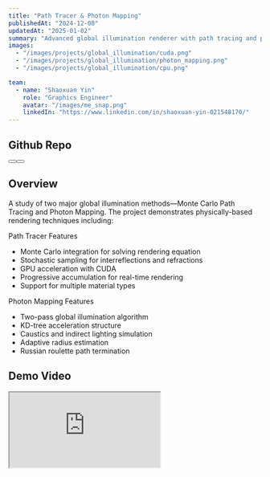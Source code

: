 ```yaml
---
title: "Path Tracer & Photon Mapping"
publishedAt: "2024-12-08"
updatedAt: "2025-01-02"
summary: "Advanced global illumination renderer with path tracing and photon mapping. For path tracer is implemented with CUDA for realtime progressive rendering and a CPU version to show how much the GPU is in realtime. Photon mapping only includes a CPU offline version, but with a KD-tree comparison. (Long PDF report and source avaible)"
images:
  - "/images/projects/global_illumination/cuda.png"
  - "/images/projects/global_illumination/photon_mapping.png"
  - "/images/projects/global_illumination/cpu.png"

team:
  - name: "Shaoxuan Yin"
    role: "Graphics Engineer"
    avatar: "/images/me_snap.png"
    linkedIn: "https://www.linkedin.com/in/shaoxuan-yin-021548170/"
---
```

## Github Repo

<div style={{ display: 'flex', gap: '1rem', marginBottom: '2rem' }}>
  <Button
    variant="primary"
    size="l"
    href="https://github.com/Qervas/path_tracer"
    prefixIcon="github"
    label="Path Tracer"
  />
  <Button
    variant="secondary"
    size="l"
    href="https://github.com/Qervas/photon_mapping"
    prefixIcon="github"
    label="Photon Mapping"
  />
</div>

## Overview

A study of two major global illumination methods—Monte Carlo Path Tracing and Photon Mapping. The project demonstrates physically-based rendering techniques including:

<Grid columns="repeat(2, 1fr)" gap="16">
  <Flex direction="column" background="surface" padding="24" radius="l" border="neutral-medium" borderStyle="solid-1">
    <Heading variant="heading-strong-m">Path Tracer Features</Heading>
    <ul>
      <li>Monte Carlo integration for solving rendering equation</li>
      <li>Stochastic sampling for interreflections and refractions</li>
      <li>GPU acceleration with CUDA</li>
      <li>Progressive accumulation for real-time rendering</li>
      <li>Support for multiple material types</li>
    </ul>
  </Flex>

  <Flex direction="column" background="surface" padding="24" radius="l" border="neutral-medium" borderStyle="solid-1">
    <Heading variant="heading-strong-m">Photon Mapping Features</Heading>
    <ul>
      <li>Two-pass global illumination algorithm</li>
      <li>KD-tree acceleration structure</li>
      <li>Caustics and indirect lighting simulation</li>
      <li>Adaptive radius estimation</li>
      <li>Russian roulette path termination</li>
    </ul>
  </Flex>
</Grid>


## Demo Video

<div style={{ position: 'relative', paddingTop: '56.25%', marginBottom: '2rem', borderRadius: 'var(--radius-l)', overflow: 'hidden' }}>
  <iframe
    src="https://www.youtube.com/embed/eOWYABBVrMc"
    style={{
      position: 'absolute',
      top: 0,
      left: 0,
      width: '100%',
      height: '100%',
      border: '1px solid var(--neutral-border-medium)',
      borderRadius: 'var(--radius-l)',
    }}
    allow="accelerometer; autoplay; clipboard-write; encrypted-media; gyroscope; picture-in-picture"
    allowFullScreen
  />
</div>


## Technical Documentation 📑

<Flex direction="column" gap="16" background="surface" padding="24" radius="l" border="neutral-medium" borderStyle="solid-1">
  <Flex gap="12" alignItems="center">
    <Icon name="document" size="xl" onBackground="brand-strong"/>
    <Text variant="heading-strong-l">
      Technical Paper
    </Text>
  </Flex>

  <Flex
    background="brand-weak"
    padding="24"
    radius="m"
    direction="column"
    gap="16"
    style={{
      boxShadow: 'var(--shadow-m)',
    }}
  >
    <Flex direction="column" gap="12">
      <Text variant="heading-strong-m">
        Monte Carlo Path Tracer: Technical Deep Dive
      </Text>

      <Flex gap="8" alignItems="center">
        <Icon name="calendar" size="s" onBackground="neutral-medium"/>
        <Text variant="body-default-s" onBackground="neutral-medium">
          Jan 2nd 2025
        </Text>
        <Icon name="document" size="s" onBackground="neutral-medium"/>
        <Text variant="body-default-s" onBackground="neutral-medium">
          39 pages
        </Text>
      </Flex>
    </Flex>

    <Button
      variant="primary"
      size="l"
      href="/pdf/monte_carlo.pdf"
      prefixIcon="document"
      label="View Technical Paper"
      style={{
        animation: 'pulse 2s infinite',
      }}
    />

    <div id="technical-pdf" style={{ marginTop: 'var(--static-space-24)' }}>
      <PDF url="/pdf/monte_carlo.pdf" width="100%" height="600px" />
    </div>
  </Flex>

  <Flex
    gap="8"
    marginTop="8"
    padding="12"
    radius="m"
    background="info-weak"
    alignItems="center"
    justifyContent="center"
  >
    <Icon name="info" size="s" onBackground="info-strong"/>
    <Text variant="body-default-s" onBackground="info-strong">
      This document contains detailed implementation details and mathematical derivations
    </Text>
  </Flex>
</Flex>

<style>
{`
  @keyframes pulse {
    0% {
      transform: scale(1);
    }
    50% {
      transform: scale(1.02);
    }
    100% {
      transform: scale(1);
    }
  }
`}
</style>


## Implementation Details

<Grid columns="1" gap="24">
  <Flex direction="column" background="surface" padding="32" radius="l" border="neutral-medium" borderStyle="solid-1">
    <Heading variant="heading-strong-l" marginBottom="24">Material System Architecture</Heading>
    <CodeBlock
      codeInstances={[
        {
          language: "mermaid",
          code: `graph TB
        classDef default fill:secondaryColor,stroke:secondaryBorderColor,color:secondaryTextColor
        classDef highlight fill:primaryColor,stroke:primaryBorderColor,color:primaryTextColor
        classDef tertiary fill:tertiaryColor,stroke:tertiaryBorderColor,color:tertiaryTextColor

        A[Material System] --> B[BRDF Models]
        A --> C[Light Transport]
        A --> D[Material Properties]

        B --> B1[Lambertian Diffuse]
        B --> B2[Perfect Specular]
        B --> B3[Microfacet Model]

        C --> C1[Reflection]
        C --> C2[Refraction]
        C --> C3[Absorption]

        D --> D1[Surface Color]
        D --> D2[Roughness]
        D --> D3[Refraction Index]

        B1 --> E1[Diffuse BRDF]
        B2 --> E2[Mirror BRDF]
        B3 --> E3[GGX BRDF]

        class A,B,C,D highlight
        class B1,B2,B3,C1,C2,C3,D1,D2,D3 default
        class E1,E2,E3 tertiary`
        }
      ]}
      style={{ minHeight: "600px" }}
    />
  </Flex>
</Grid>

<Grid columns="1" gap="24">
  <Flex direction="column" background="surface" padding="32" radius="l" border="neutral-medium" borderStyle="solid-1">
    <Heading variant="heading-strong-l" marginBottom="24">Ray Tracing Pipeline</Heading>
    <CodeBlock
      codeInstances={[
        {
          language: "mermaid",
          code: `graph TB
        classDef default fill:secondaryColor,stroke:secondaryBorderColor,color:secondaryTextColor
        classDef highlight fill:primaryColor,stroke:primaryBorderColor,color:primaryTextColor
        classDef decision fill:tertiaryColor,stroke:tertiaryBorderColor,color:tertiaryTextColor

        A[Camera Ray Generation] --> B[Scene Intersection]
        B --> C{Hit Surface?}
        C -->|Yes| D[Material Evaluation]
        C -->|No| E[Background Color]

        D --> F{Material Type?}
        F -->|Diffuse| G[Monte Carlo Sampling]
        F -->|Specular| H[Perfect Reflection]
        F -->|Transparent| I[Fresnel + Snell's Law]

        G --> J[Cosine Weighted Sampling]
        H --> K[Mirror Reflection]
        I --> L[Reflection/Refraction Split]

        J & K & L --> M[Russian Roulette]
        M -->|Continue| B
        M -->|Terminal| N[Accumulate Result]

        class A,D highlight
        class C,F decision
        class B,E,G,H,I,J,K,L,M,N default`
        }
      ]}
      style={{ minHeight: "600px" }}
    />
  </Flex>
</Grid>

<Grid columns="1" gap="24">
  <Flex direction="column" background="surface" padding="32" radius="l" border="neutral-medium" borderStyle="solid-1">
    <Heading variant="heading-strong-l" marginBottom="24">Photon Mapping Architecture</Heading>
    <CodeBlock
      codeInstances={[
        {
          language: "mermaid",
          code: `graph TB
        classDef default fill:secondaryColor,stroke:secondaryBorderColor
        classDef highlight fill:primaryColor,stroke:primaryBorderColor,color:primaryTextColor

        subgraph FirstPass [Photon Tracing]
            A[Light Source] --> B[Emit Photons]
            B --> C[Trace Photon Paths]
            C --> D[Store Photon Hits]
            D --> E[Build KD-Tree]
        end

        subgraph SecondPass [Rendering]
            F[Camera Ray] --> G[Scene Intersection]
            G --> H[Gather Nearby Photons]
            H --> I[Radiance Estimation]
            I --> J[Final Color]
        end

        E -.->|Spatial Index| H

        class A,F,E highlight`
        }
      ]}
      style={{ minHeight: "600px" }}
    />
  </Flex>
</Grid>

<Grid columns="1" gap="24">
  <Flex direction="column" background="surface" padding="32" radius="l" border="neutral-medium" borderStyle="solid-1">
    <Heading variant="heading-strong-l" marginBottom="24">Light Transport Theory</Heading>
    <CodeBlock
      codeInstances={[
        {
          language: "mermaid",
          code: `graph TB
        classDef default fill:secondaryColor,stroke:secondaryBorderColor,color:secondaryTextColor
        classDef highlight fill:primaryColor,stroke:primaryBorderColor,color:primaryTextColor

        A[Rendering Equation] --> B[Direct Light]
        A --> C[Indirect Light]

        B --> D[Direct Computation]
        C --> E[Path Tracing]

        E --> F[One Bounce]
        E --> G[Two Bounces]
        E --> H[Multiple Bounces]

        F & G & H --> I[Monte Carlo]
        I --> J[Final Image]

        class A,D,I highlight`
        }
      ]}
      style={{ minHeight: "600px" }}
    />
  </Flex>
</Grid>


## Technical Pipeline

<Grid columns="repeat(2, 1fr)" gap="16">
  <Flex direction="column" background="surface" padding="24" radius="l" border="neutral-medium" borderStyle="solid-1">
    <Heading variant="heading-strong-m">Path Tracer Pipeline</Heading>
    <CodeBlock
      codeInstances={[
        {
          language: "mermaid",
          label: "Pipeline",
          code: `graph TD
    A(Ray Generation) --> B(BVH Traversal)
    B --> C(Material Sampling)
    C --> D(Light Transport)
    D --> E(Progressive Accumulation)
    E --> F(Final Image)`
        }
      ]}
    />
  </Flex>

  <Flex direction="column" background="surface" padding="24" radius="l" border="neutral-medium" borderStyle="solid-1">
    <Heading variant="heading-strong-m">Photon Mapping Pipeline</Heading>
    <CodeBlock
      codeInstances={[
        {
          language: "mermaid",
          label: "Pipeline",
          code: `graph TD
    A(Photon Emission) --> B(KD-Tree Build)
    B --> C(Photon Tracing)
    C --> D(Radiance Estimate)
    D --> E(Final Gathering)
    E --> F(Final Image)`
        }
      ]}
    />
  </Flex>
</Grid>

## Performance Analysis

<Grid columns="repeat(2, 1fr)" gap="16">
    <Flex direction="column" background="surface" padding="24" radius="l" border="neutral-medium" borderStyle="solid-1">
      <Heading variant="heading-strong-m">CPU vs GPU Path Tracer</Heading>
      <CodeBlock
        codeInstances={[
          {
            language: "mermaid",
            label: "Performance(1920x1080)",
            code: `pie
        title Performance Comparison (FPS)
        "CUDA" : 40
        "CPU" : 1`
          }
        ]}
      />
      <Text variant="body-default-s" marginTop="8" onBackground="neutral-weak">
        CUDA implementation achieves 40x speedup at 1080p resolution
      </Text>
    </Flex>

  <Flex direction="column" background="surface" padding="24" radius="l" border="neutral-medium" borderStyle="solid-1">
    <Heading variant="heading-strong-m">Memory Usage Comparison</Heading>
    <CodeBlock
      codeInstances={[
        {
          language: "mermaid",
          label: "Memory",
          code: `pie
    title Memory Usage (MB)
    "CPU (1-2GB)" : 2048
    "GPU (400MB)" : 400`
        }
      ]}
    />
    <Text variant="body-default-s" marginTop="8" onBackground="neutral-weak">
      GPU version uses ~400MB vs CPU's 1-2GB at 4K resolution
    </Text>
  </Flex>
</Grid>


<Comment
  author="Footnote"
  content={
    <>
      Some charts are hard to read since the text scale. I'm looking for ways to solve this.
      Thanks for your patience to read this{' '}
      <span role="img" aria-label="heart">❤️</span>
    </>
  }
/>
